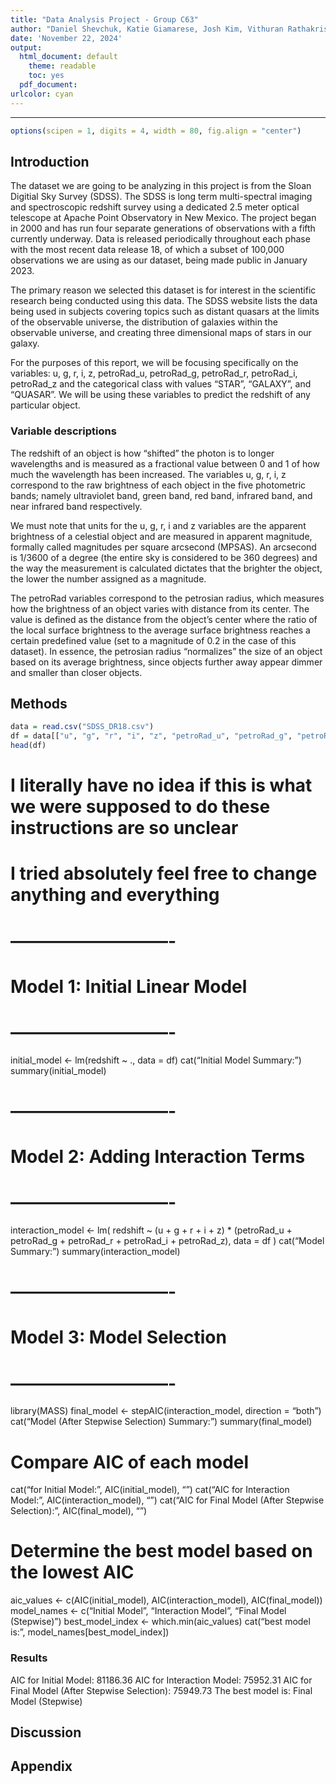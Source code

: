 ```yaml
---
title: "Data Analysis Project - Group C63"
author: "Daniel Shevchuk, Katie Giamarese, Josh Kim, Vithuran Rathakrishnan"
date: 'November 22, 2024'
output:
  html_document: default
    theme: readable
    toc: yes
  pdf_document:
urlcolor: cyan
---
```


***

```r
options(scipen = 1, digits = 4, width = 80, fig.align = "center")
```

## Introduction

The dataset we are going to be analyzing in this project is from the Sloan Digitial Sky Survey (SDSS). The SDSS is long term multi-spectral imaging and spectroscopic redshift survey using a dedicated 2.5 meter optical telescope at Apache Point Observatory in New Mexico. The project began in 2000 and has run four separate generations of observations with a fifth currently underway. Data is released periodically throughout each phase with the most recent data release 18, of which a subset of 100,000 observations we are using as our dataset, being made public in January 2023.

The primary reason we selected this dataset is for interest in the scientific research being conducted using this data. The SDSS website lists the data being used in subjects covering topics such as distant quasars at the limits of the observable universe, the distribution of galaxies within the observable universe, and creating three dimensional maps of stars in our galaxy.

For the purposes of this report, we will be focusing specifically on the variables: u, g, r, i, z, petroRad_u, petroRad_g, petroRad_r, petroRad_i, petroRad_z and the categorical class with values "STAR", "GALAXY", and "QUASAR". We will be using these variables to predict the redshift of any particular object. 

### Variable descriptions

The redshift of an object is how "shifted" the photon is to longer wavelengths and is measured as a fractional value between 0 and 1 of how much the wavelength has been increased. The variables u, g, r, i, z correspond to the raw brightness of each object in the five photometric bands; namely ultraviolet band, green band, red band, infrared band, and near infrared band respectively. 

We must note that units for the u, g, r, i and z variables are the apparent brightness of a celestial object and are measured in apparent magnitude, formally called magnitudes per square arcsecond (MPSAS). An arcsecond is 1/3600 of a degree (the entire sky is considered to be 360 degrees) and the way the measurement is calculated dictates that the brighter the object, the lower the number assigned as a magnitude.

The petroRad variables correspond to the petrosian radius, which measures how the brightness of an object varies with distance from its center. The value is defined as the distance from the object's center where the ratio of the local surface brightness to the average surface brightness reaches a certain predefined value (set to a magnitude of 0.2 in the case of this dataset). In essence, the petrosian radius "normalizes" the size of an object based on its average brightness, since objects further away appear dimmer and smaller than closer objects.

## Methods

```r
data = read.csv("SDSS_DR18.csv")
df = data[["u", "g", "r", "i", "z", "petroRad_u", "petroRad_g", "petroRad_r", "petroRad_i", "petroRad_z", "redshift"]]
head(df)
```

# I literally have no idea if this is what we were supposed to do these instructions are so unclear
# I tried absolutely feel free to change anything and everything


# ----------------------------
# Model 1: Initial Linear Model
# ----------------------------
initial_model <- lm(redshift ~ ., data = df)
cat("Initial Model Summary:\n")
summary(initial_model)

# ----------------------------
# Model 2: Adding Interaction Terms
# ----------------------------
interaction_model <- lm(
  redshift ~ (u + g + r + i + z) * (petroRad_u + petroRad_g + petroRad_r + petroRad_i + petroRad_z),
  data = df
)
cat("\nInteraction Model Summary:\n")
summary(interaction_model)

# ----------------------------
# Model 3: Model Selection
# ----------------------------
library(MASS)
final_model <- stepAIC(interaction_model, direction = "both")
cat("\nFinal Model (After Stepwise Selection) Summary:\n")
summary(final_model)


# Compare AIC of each model
cat("\nAIC for Initial Model: ", AIC(initial_model), "\n")
cat("AIC for Interaction Model: ", AIC(interaction_model), "\n")
cat("AIC for Final Model (After Stepwise Selection): ", AIC(final_model), "\n")

# Determine the best model based on the lowest AIC
aic_values <- c(AIC(initial_model), AIC(interaction_model), AIC(final_model))
model_names <- c("Initial Model", "Interaction Model", "Final Model (Stepwise)")
best_model_index <- which.min(aic_values)
cat("\nThe best model is: ", model_names[best_model_index])


### Results

AIC for Initial Model:  81186.36 
AIC for Interaction Model:  75952.31 
AIC for Final Model (After Stepwise Selection):  75949.73 
The best model is:  Final Model (Stepwise)

## Discussion

## Appendix
